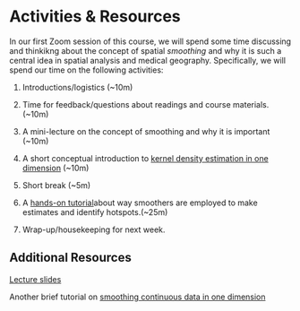 # Activities & Resources

In our first Zoom session of this course, we will spend some time discussing and thinkikng about the concept of spatial *smoothing* and why it is such a central idea in spatial analysis and medical geography. Specifically, we will spend our time on the following activities:

1. Introductions/logistics (~10m) 

2. Time for feedback/questions about readings and course materials. (~10m)

3. A mini-lecture on the concept of smoothing and why it is important (~10m)

4. A short conceptual introduction to [kernel density estimation in one dimension](/posts/spatial-density/index.qmd) (~10m)

5. Short break (~5m)

6. A [hands-on tutorial](https://sph-umich.shinyapps.io/smoothing/)about way smoothers are employed to make estimates and identify hotspots.(~25m)

7. Wrap-up/housekeeping for next week.



## Additional Resources

[Lecture slides](slides/session_1_toblers_first_law.qmd)

Another brief tutorial on [smoothing continuous data in one dimension](/posts/smoothing/index.qmd)